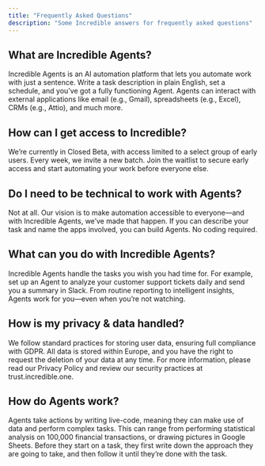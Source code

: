 ```yaml
---
title: "Frequently Asked Questions"
description: "Some Incredible answers for frequently asked questions"
---
```


## What are Incredible Agents?

Incredible Agents is an AI automation platform that lets you automate work with just a sentence. Write a task description in plain English, set a schedule, and you’ve got a fully functioning Agent. Agents can interact with external applications like email (e.g., Gmail), spreadsheets (e.g., Excel), CRMs (e.g., Attio), and much more.

## How can I get access to Incredible?

We’re currently in Closed Beta, with access limited to a select group of early users. Every week, we invite a new batch. Join the waitlist to secure early access and start automating your work before everyone else.

## Do I need to be technical to work with Agents?

Not at all. Our vision is to make automation accessible to everyone—and with Incredible Agents, we’ve made that happen. If you can describe your task and name the apps involved, you can build Agents. No coding required.

## What can you do with Incredible Agents?

Incredible Agents handle the tasks you wish you had time for. For example, set up an Agent to analyze your customer support tickets daily and send you a summary in Slack. From routine reporting to intelligent insights, Agents work for you—even when you’re not watching.

## How is my privacy & data handled?

We follow standard practices for storing user data, ensuring full compliance with GDPR. All data is stored within Europe, and you have the right to request the deletion of your data at any time. For more information, please read our Privacy Policy and review our security practices at trust.incredible.one.

## How do Agents work?

Agents take actions by writing live-code, meaning they can make use of data and perform complex tasks. This can range from performing statistical analysis on 100,000 financial transactions, or drawing pictures in Google Sheets. Before they start on a task, they first write down the approach they are going to take, and then follow it until they’re done with the task.
